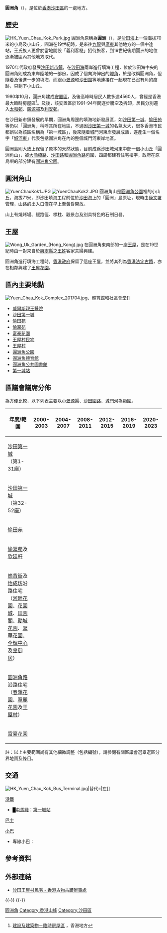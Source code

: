 {{不是|元洲|元洲仔|元洲街|圆周角}}
{{Infobox Mountain
| 名稱 = 圓洲角
| 照片 = Yuen Chau Kok Buildings 201901.jpg
| 照片說明 = 圓洲角一帶的住宅（2019年）
| 海拔 = {{Convert|70|m|ft|0|link=on}}
| 位置 = [[香港|香港]][[新界|新界]][[沙田區|沙田區]]
| 山脈 = 
| 相對高度 = 
| 座標 = {{coord |22|22|53.508|N|114|11|53.592|E}}
| 地形圖 = 
| 類別 = 
| 年齡 = 
| 攀登路線 =
| pushpin_map = Hong Kong
| pushpin_map_caption = 圓洲角的位置
| latd=22 |latm=22 |lats=50.63 |latNS=N
| longd=114 |longm=12 |longs=7.98 |longEW=E
}}'''圓洲角'''（{{lang-en|Yuen Chau Kok}}），是位於[[香港|香港]][[沙田區|沙田區]]的一處地方。

==歷史==
[[File:HK_Yuen_Chau_Kok_Park.jpg|thumb]]
圓洲角原稱為'''圓洲'''（{{lang-en|Yuen Chau}}），是[[沙田海|沙田海]]上一個海拔70米的小島及小山丘，圓洲在19世紀時，是來往[[九龍|九龍]]與[[廣東|廣東]]其他地方的一個中途站，王氏族人更曾於當地開設「義利客棧」招待旅客，到19世紀後期圓洲的地位逐漸被區內其他地方取代。

1970年代政府發展[[沙田新市鎮|沙田新市鎮]]，在[[沙田海|沙田海]]兩岸進行填海工程，位於沙田海中央的圓洲角則成為東岸陸地的一部份，因成了個向海伸出的[[岬角|岬角]]，於是改稱圓洲角，但隨着及後進一步的填海，而跟[[小瀝源|小瀝源]]和[[沙田圍|沙田圍]]等地連接在一起現在已沒有角的痕跡，只剩下小山丘。

1980年10月，圓洲角建成[[臨時房屋區#沙田區|安置區]]，及後高峰時居民人數多達4560人，曾經是香港最大臨時房屋區<ref>[http://www.hk-place.com/view.php?id=201 建設及建築物－臨時房屋區] {{Wayback|url=http://www.hk-place.com/view.php?id=201 |date=20090122090022 }}，香港地方</ref>。及後，該安置區於1991-94年間逐步騰空及拆卸，居民分別遷入[[太和邨|太和邨]]、[[廣源邨|廣源邨]]及[[利安邨|利安邨]]。

在沙田新市鎮發展的早期，圓洲角周邊的填海地新發展區，如[[沙田第一城|沙田第一城]]、[[愉田苑|愉田苑]]等仍以「圓洲角」稱呼其所在地區，不過因[[沙田第一城|沙田第一城]]的名氣太大，很多香港市民都誤以為該區名稱為「第一城區」，後來隨着城門河東岸發展成熟，遂產生一個名字「[[城門河東岸|城河東]]」代表包括圓洲角在內的整個城門河東岸地區。

圓洲島則大致上保留了原本的天然狀態，目前成爲沙田城河東中部一個小山丘「圓洲角山」，被[[大涌橋路|大涌橋路]]、[[沙田路_(香港)|沙田路]]和[[圓洲角路|圓洲角路]]包圍，四周都建有住宅樓宇，政府在原島嶼的部分建有[[圓洲角公園|圓洲角公園]]。

== 圓洲角山 ==
[[File:YuenChauKok1.JPG|thumb]]
[[File:YuenChauKok2.JPG|thumb]]
圓洲角山是[[圓洲角公園|圓洲角公園]]裡的小山丘，海拔71米，即沙田填海工程前位於[[沙田海|沙田海]]上的「圓洲」島原址，現時由[[康文署|康文署]]管理，山路的出入口僅在早上至黃昏開放。

山上有燒烤場、緩跑徑、標柱、觀景台及別具特色的石制日晷。

== 王屋 ==
[[File:Wong_Uk_Garden_(Hong_Kong).jpg|thumb]]
在圓洲角東南部的一座[[王屋村民宅|王屋]]，是在19世紀時由一對來自於[[興寧縣|興寧縣]]之[[王姓|王姓]]客家夫婦興建。

圓洲角進行填海工程時，[[香港政府|香港政府]]保留了這座王屋，並將其列為[[香港法定古蹟|香港法定古蹟]]，亦在相鄰興建了[[王屋花園|王屋花園]]。

==區內主要地點==
[[File:Yuen_Chau_Kok_Complex_201704.jpg|thumb]]、[[圓洲角體育館|體育館]]和社區會堂]]

*[[威爾斯親王醫院|威爾斯親王醫院]]
*[[沙田第一城|沙田第一城]]
*[[愉田苑|愉田苑]]
*[[愉翠苑|愉翠苑]]
*[[富豪花園|富豪花園]]
*[[王屋村民宅|王屋村民宅]]
*[[王屋村|王屋村]]
*[[圓洲角公園|圓洲角公園]]
*[[圓洲角體育館|圓洲角體育館]]
*[[圓洲角公共圖書館|圓洲角公共圖書館]]
*[[第一城站|第一城站]]

==區議會議席分佈==
為方便比較，以下列表主要以[[小瀝源渠|小瀝源渠]]、[[沙田圍路|沙田圍路]]、[[城門河|城門河]]為範圍。
{| class=wikitable
!年度/範圍!!2000-2003!!2004-2007!!2008-2011!!2012-2015!!2016-2019!!2020-2023
|-
|[[沙田第一城|沙田第一城]]<br>（第1-31座）||colspan=6|{{Centre|[[第一城_(選區)|第一城]]選區}}
|-
|[[沙田第一城|沙田第一城]]<br>（第32-52座）||rowspan=2 colspan=6|{{Centre|[[愉城_(選區)|愉城]]選區}}
|-
|[[愉田苑|愉田苑]]
|-
|[[愉翠苑|愉翠苑]]及[[欣廷軒|欣廷軒]]||{{Centre|[[碧湖_(選區)|碧湖]]選區}}||colspan=5|{{Centre|[[愉欣|愉欣]]選區}}
|-
|[[崗背街|崗背街]]及[[怡成坊|怡成坊]]沿路住宅<br>（[[河畔花園|河畔花園]]、[[花園城|花園城]]、[[田園閣|田園閣]]、[[勵城花園|勵城花園]]、[[翠華花園|翠華花園]]、[[全輝中心|全輝中心]]及[[皇御居|皇御居]]）||rowspan=3 colspan=6|{{Centre|[[王屋_(選區)|王屋]]選區}}
|-
|[[圓洲角路|圓洲角路]]沿路住宅<br>（[[春暉花園|春暉花園]]、[[翠麗花園_(沙田)|翠麗花園]]及[[王屋村|王屋村]]）
|-
|[[富豪花園|富豪花園]]
|}
註：以上主要範圍尚有其他細微調整（包括編號），請參閱有關區議會選舉選區分界地圖及條目。

==交通==
[[File:HK_Yuen_Chau_Kok_Bus_Terminal.jpg|thumb]]|替代=|左]]
;[[港鐵|港鐵]]
*<font color="{{屯馬綫色彩}}">█</font>[[屯馬綫|屯馬綫]]：[[第一城站|第一城站]]
;[[香港巴士|巴士]]
{{九龍新界巴士簡單列表|49X|73A|80K|82C|82K|82P|82X|83K|84M|85A|86|89S|89X|240X|281A|N283}}
{{過海隧道巴士簡單列表|182|682B|982X|N182}}
{{大嶼山巴士簡單列表|A41|N42}}
;[[香港小巴|小巴]]
*專線小巴：
{{新界專線小巴簡單列表|65A|65K|65S|804|806A|808|808P|811|811A|813|813A}}

==參考資料==
<references/>

==外部連結==
*[https://web.archive.org/web/20060528050336/http://www.lcsd.gov.hk/ce/Museum/Monument/b5/monuments_39.php 沙田王屋村民宅 - 香港古物古蹟辦事處]

{{-}}
{{沙田區}}
{{-}}
{{香港已消失島嶼}}
{{香港山峰}}

[[Category:圓洲角|]]
[[Category:香港山峰|Category:香港山峰]]
[[Category:沙田區|Category:沙田區]]